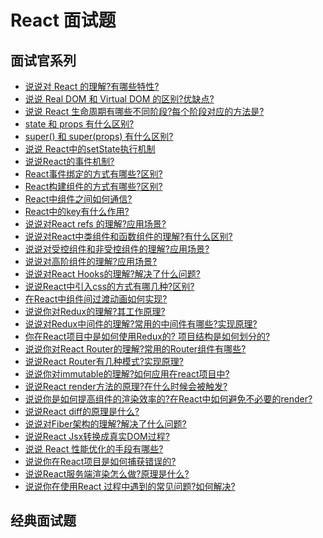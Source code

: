 # React 面试题

## 面试官系列

- [说说对 React 的理解?有哪些特性?](/interview/react/react)
- [说说 Real DOM 和 Virtual DOM 的区别?优缺点?](/interview/react/real_dom_virtual_dom)
- [说说 React 生命周期有哪些不同阶段?每个阶段对应的方法是?](/interview/react/life_cycle)
- [state 和 props 有什么区别?](/interview/react/state_props)
- [super() 和 super(props) 有什么区别?](/interview/react/super_super_props)
- [说说 React中的setState执行机制](/interview/react/set_state)
- [说说React的事件机制?](/interview/react/synthetic_event)
- [React事件绑定的方式有哪些?区别?](/interview/react/binding_events)
- [React构建组件的方式有哪些?区别?](/interview/react/building_components)
- [React中组件之间如何通信?](/interview/react/communication)
- [React中的key有什么作用?](/interview/react/key)
- [说说对React refs 的理解?应用场景?](/interview/react/react_refs)
- [说说对React中类组件和函数组件的理解?有什么区别?](/interview/react/class_function_component)
- [说说对受控组件和非受控组件的理解?应用场景?](/interview/react/controlled_uncontrolled)
- [说说对高阶组件的理解?应用场景?](/interview/react/high_order_components)
- [说说对React Hooks的理解?解决了什么问题?](/interview/react/react_hooks)
- [说说React中引入css的方式有哪几种?区别?](/interview/react/import_css)
- [在React中组件间过渡动画如何实现?](/interview/react/animation)
- [说说你对Redux的理解?其工作原理?](/interview/react/redux)
- [说说对Redux中间件的理解?常用的中间件有哪些?实现原理?](/interview/react/redux_middleware)
- [你在React项目中是如何使用Redux的? 项目结构是如何划分的?](/interview/react/how_to_use_redux)
- [说说你对React Router的理解?常用的Router组件有哪些?](/interview/react/react_router)
- [说说React Router有几种模式?实现原理?](/interview/react/react_router_model)
- [说说你对immutable的理解?如何应用在react项目中?](/interview/react/immutable)
- [说说React render方法的原理?在什么时候会被触发?](/interview/react/render)
- [说说你是如何提高组件的渲染效率的?在React中如何避免不必要的render?](/interview/react/improve_render)
- [说说React diff的原理是什么?](/interview/react/diff)
- [说说对Fiber架构的理解?解决了什么问题?](/interview/react/fiber)
- [说说React Jsx转换成真实DOM过程?](/interview/react/jsx_to_dom)
- [说说 React 性能优化的手段有哪些?](/interview/react/improve_performance)
- [说说你在React项目是如何捕获错误的?](/interview/react/capture_error)
- [说说React服务端渲染怎么做?原理是什么?](/interview/react/server_side_rendering)
- [说说你在使用React 过程中遇到的常见问题?如何解决?](/interview/react/summary)

## 经典面试题
